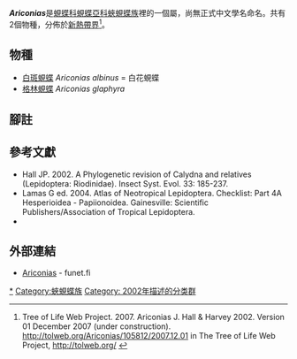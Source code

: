 {{NoteTA|G1=Butterfly}}
{{Italic title}}
{{Automatic Taxobox
| taxon = Ariconias
| authority = Hall & Harvey, 2002
| image = NovaraExpZoologischeTheilLepidopteraAtlasTaf37.jpg
| image_caption = ''Ariconias albinus''<br />(尾行，左一及二為雄；右一及二為雌)
| subdivision_ranks = 物種
| subdivision = 共2種，詳閱正文。
| synonyms =
}}

'''''Ariconias'''''是[[蜆蝶科|蜆蝶科]][[蜆蝶亞科|蜆蝶亞科]][[蛺蜆蝶族|蛺蜆蝶族]]裡的一個屬，尚無正式中文學名命名。共有2個物種，分佈於[[新熱帶界|新熱帶界]]<ref>Tree of Life Web Project. 2007. Ariconias J. Hall & Harvey 2002. Version 01 December 2007 (under construction). http://tolweb.org/Ariconias/105812/2007.12.01 {{Wayback|url=http://tolweb.org/Ariconias/105812/2007.12.01 |date=20161220212332 }} in The Tree of Life Web Project, http://tolweb.org/ {{Wayback|url=http://tolweb.org/ |date=20110515100516 }} {{en}}</ref>。

== 物種 ==
* [[白斑蜆蝶|白斑蜆蝶]] ''Ariconias albinus'' = 白花蜆蝶
* [[格林蜆蝶|格林蜆蝶]] ''Ariconias glaphyra''
<!--
== 圖集 ==
-->
== 腳註 ==
{{reflist}}

== 參考文獻 ==
{{Commons category| Ariconias}}
* Hall JP. 2002. A Phylogenetic revision of Calydna and relatives (Lepidoptera: Riodinidae). Insect Syst. Evol. 33: 185-237.
* Lamas G ed. 2004. Atlas of Neotropical Lepidoptera. Checklist: Part 4A Hesperioidea - Papiionoidea. Gainesville: Scientific Publishers/Association of Tropical Lepidoptera.
* {{Cite book | author = 寿建新 周尧 李宇飞 | title = 世界蝴蝶分類名錄 | location = 中國 | publisher = 陝西科學技術出版社 | date = 2006-04-01 | ISBN = 9787536936768 | language= zh-hans }}

== 外部連結 ==
* [http://ftp.funet.fi/pub/sci/bio/life/insecta/lepidoptera/ditrysia/papilionoidea/riodinidae/ariconias/ Ariconias]{{Wayback|url=http://ftp.funet.fi/pub/sci/bio/life/insecta/lepidoptera/ditrysia/papilionoidea/riodinidae/ariconias/ |date=20161220192307 }} - funet.fi

{{蜆蝶亞科}}
{{Taxonbar}}
[[Category:Ariconias|*]]
[[Category:蛺蜆蝶族|Category:蛺蜆蝶族]]
[[Category:_2002年描述的分类群|Category: 2002年描述的分类群]]